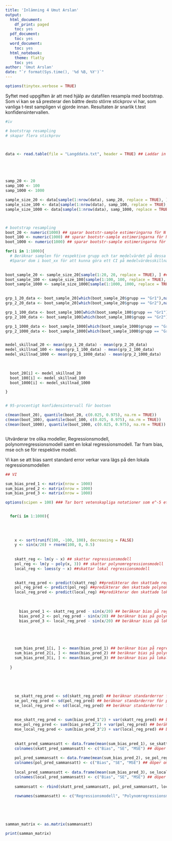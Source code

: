 ---
title: 'Inlämning 4 Umut Arslan'
output:
  html_document:
    df_print: paged
    toc: yes
  pdf_document:
    toc: yes
  word_document:
    toc: yes
  html_notebook:
    theme: flatly
    toc: yes
author: 'Umut Arslan'    
date: "`r format(Sys.time(), '%d %B, %Y')`"    
---
```{r, include=FALSE}
options(tinytex.verbose = TRUE)
```
Syftet med uppgiften är att med hjälp av datafilen resampla med bootstrap. Som vi kan se så presterar den bättre desto större stickprov vi har, som vanliga t-test sampligen vi gjorde innan. Resultaten är snarlik t.test konfidensintervallen.
```{r , error= FALSE, warning = FALSE}
#iv

# bootstrap resampling
# skapar flera stickprov



data <- read.table(file = "Langddata.txt", header = TRUE) ## Laddar in datan





samp_20 <- 20
samp_100 <- 100
samp_1000 <- 1000

sample_size_20 <- data[sample(1:nrow(data), samp_20, replace = TRUE), ] ##Samplar direkt från datafilen, 20 = N
sample_size_100 <- data[sample(1:nrow(data), samp_100, replace = TRUE), ] ## Samplar direkt från datafilen, 100 = N
sample_size_1000 <- data[sample(1:nrow(data), samp_1000, replace = TRUE), ] ##Samplar direkt från datafilen, 1000 = N



# bootstrap resampling
boot_20 <- numeric(1000) ## sparar bootstr-sample estimeringarna för N = 20
boot_100 <- numeric(1000) ## sparar bootstr-sample estimeringarna för N = 100
boot_1000 <- numeric(1000) ## sparar bootstr-sample estimeringarna för N = 1000

for(i in 1:1000){
  # Beräknar samplen för respektive grupp och tar medelvärdet på dessa minus varandra.
  #Sparar dom i boot_xx för att kunna göra ett CI på medelvärdesskillnaden på dessa.
  

boot_sample_20 <- sample_size_20[sample(1:20, 20, replace = TRUE), ] ## Gör ett bootstrap stickprov från stickprovet med N = 20
boot_sample_100 <- sample_size_100[sample(1:100, 100, replace = TRUE), ] ## Gör ett bootstrap stickprov från stickprovet med N = 100
boot_sample_1000 <- sample_size_1000[sample(1:1000, 1000, replace = TRUE), ] ## Gör ett bootstrap stickprov från stickprovet med N = 1000
  

grp_1_20_data <- boot_sample_20[which(boot_sample_20$grupp == "Gr1"),names(boot_sample_20) %in% c("langd")] ## Separerar Gr1 från Gr2 i sample N = 20
grp_2_20_data <- boot_sample_20[which(boot_sample_20$grupp == "Gr2"),names(boot_sample_20) %in% c("langd")] ## Separerar Gr2 från Gr1 i sample N = 20

grp_1_100_data <- boot_sample_100[which(boot_sample_100$grupp == "Gr1"),names(boot_sample_100) %in% c("langd")] ## Separerar Gr1 från Gr2 i sample N = 100
grp_2_100_data <- boot_sample_100[which(boot_sample_100$grupp == "Gr2"),names(boot_sample_100) %in% c("langd")] ## Separerar Gr2 från Gr1 i sample N = 100

grp_1_1000_data <- boot_sample_1000[which(boot_sample_1000$grupp == "Gr1"),names(boot_sample_1000) %in% c("langd")] ## Separerar Gr2 från Gr1 i sample N = 1000
grp_2_1000_data <- boot_sample_1000[which(boot_sample_1000$grupp == "Gr2"),names(boot_sample_1000) %in% c("langd")] ## Separerar Gr2 från Gr1 i sample N = 1000


medel_skillnad_20 <- mean(grp_1_20_data) - mean(grp_2_20_data)
medel_skillnad_100 <- mean(grp_1_100_data) - mean(grp_2_100_data)
medel_skillnad_1000 <- mean(grp_1_1000_data) - mean(grp_2_1000_data)

  
  
  boot_20[i] <- medel_skillnad_20
  boot_100[i] <- medel_skillnad_100
  boot_1000[i] <- medel_skillnad_1000

}


# 95-procentigt konfidensintervall för bootsen

c(mean(boot_20), quantile(boot_20, c(0.025, 0.975), na.rm = TRUE))
c(mean(boot_100), quantile(boot_100, c(0.025, 0.975), na.rm = TRUE))
c(mean(boot_1000), quantile(boot_1000, c(0.025, 0.975), na.rm = TRUE))



```










Utvärderar tre olika modeller, Regressionsmodell, polynomregressionsmodell samt en lokal regressionsmodell.
Tar fram bias, mse och se för respektive modell.

Vi kan se att bias samt standard error verkar vara lägs på den lokala regressionsmodellen

```{r, results="markup"}
## VI

sum_bias_pred_1 <- matrix(nrow = 1000) 
sum_bias_pred_2 <- matrix(nrow = 1000)
sum_bias_pred_3 <- matrix(nrow = 1000)

options(scipen = 100) ### Tar bort vetenskapliga notationer som e^-5 etc.


  for(i in 1:1000){ 
    
    
    
    
    x <- sort(runif(100, -100, 100), decreasing = FALSE)
    y <- sin(x/20) + rnorm(100, 0, 0.5)
    
    
    skatt_reg <- lm(y ~ x) ## skattar regressionsmodell
    pol_reg <- lm(y ~ poly(x, 3)) ## skattar polynomregressionsmodell
    local_reg <- loess(y ~ x) ##skattar lokal regressionsmodell
    

    skatt_reg_pred <- predict(skatt_reg) ##predikterar den skattade regressionen
    pol_reg_pred <- predict(pol_reg) ##predikterar den skattade polynomen
    local_reg_pred <- predict(local_reg) ##predikterar den skattade lokal reg
    
  
    
      bias_pred_1 <- skatt_reg_pred - sin(x/20) ## beräknar bias på regression
      bias_pred_2 <- pol_reg_pred - sin(x/20) ## beräknar bias på polynom
      bias_pred_3 <- local_reg_pred - sin(x/20) ## beräknar bias på lokal reg
    




    sum_bias_pred_1[i, ] <- mean(bias_pred_1) ## beräknar bias på regression 1000ggr
    sum_bias_pred_2[i, ] <- mean(bias_pred_2) ## beräknar bias på polynom 1000ggr
    sum_bias_pred_3[i, ] <- mean(bias_pred_3) ## beräknar bias på lokal reg 1000ggr
  
  }
    
    
    
 
    
    se_skatt_reg_pred <- sd(skatt_reg_pred) ## beräknar standarderror för reg
    se_pol_reg_pred <- sd(pol_reg_pred) ## beräknar standarderror för poly
    se_local_reg_pred <- sd(local_reg_pred) ## beräknar standarderror för lokal
    
    
    mse_skatt_reg_pred <- sum(bias_pred_1^2) + var(skatt_reg_pred) ## beräknar mean square error för reg
    mse_pol_reg_pred <- sum(bias_pred_2^2) + var(pol_reg_pred) ## beräknar mean square error för poly
    mse_local_reg_pred <- sum(bias_pred_3^2) + var(local_reg_pred) ## beräknar mean square error för lokal
    
    
    skatt_pred_sammansatt <- data.frame(mean(sum_bias_pred_1), se_skatt_reg_pred, mse_skatt_reg_pred) ## skapar dataframe för regression prediktionen
    colnames(skatt_pred_sammansatt) <- c("Bias", "SE", "MSE") ## döper om kolumnerna
    
    pol_pred_sammansatt <- data.frame(mean(sum_bias_pred_2), se_pol_reg_pred, mse_pol_reg_pred) ## skapar dataframe för polynom prediktionen
    colnames(pol_pred_sammansatt) <- c("Bias", "SE", "MSE") ## döper om kolumnerna
    
    local_pred_sammansatt <- data.frame(mean(sum_bias_pred_3), se_local_reg_pred, mse_local_reg_pred) ## skapar dataframe för lokala prediktionen
    colnames(local_pred_sammansatt) <- c("Bias", "SE", "MSE") ## döper om kolumnerna
    
    sammansatt <- rbind(skatt_pred_sammansatt, pol_pred_sammansatt, local_pred_sammansatt ) ## slår ihop dataframsen till en
    
    rownames(sammansatt) <- c("Regressionsmodell", "Polynomregressionsmodell", "Local regression models") ## byter namn på respektive rad

    
 

    
samman_matrix <- as.matrix(sammansatt)

print(samman_matrix)


```